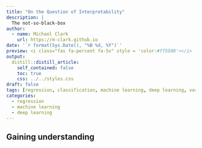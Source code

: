 ```yaml
---
title: "On the Question of Interpretability"
description: |
  The not-so-black-box
author:
  - name: Michael Clark
    url: https://m-clark.github.io
date: '`r format(Sys.Date(), "%B %d, %Y")`'
preview: <i class="fas fa-percent fa-5x" style = 'color:#ff5500'></i>
output:
  distill::distill_article:
    self_contained: false
    toc: true
    css: ../../styles.css
draft: false
tags: [regression, classification, machine learning, deep learning, variable importance, DALEX, LIME, local importance]
categories:
  - regression
  - machine learning
  - deep learning
---
```



## Gaining understanding